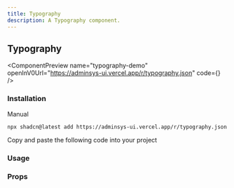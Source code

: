 ```yaml
---
title: Typography
description: A Typography component.
---
```


## Typography

<ComponentPreview
  name="typography-demo"
  openInV0Url="https://adminsys-ui.vercel.app/r/typography.json"
  code={<ComponentSource name="typography-demo" />}
/>

### Installation

<Tabs className="gap-0" defaultValue="cli">

<TabsList>
  <TabsTriggerShadcnCLI />
  <TabsTrigger className="cursor-pointer" value="manual">Manual</TabsTrigger>
</TabsList>

<TabsContent value="cli" className="[&>figure]:mb-0">

```package-install
npx shadcn@latest add https://adminsys-ui.vercel.app/r/typography.json
```

</TabsContent>

<TabsContent value="manual">

<Steps>

<Step>Copy and paste the following code into your project</Step>

<ComponentSource
  name="typography"
/>

</Steps>

</TabsContent>

</Tabs>

### Usage

<ComponentSource
  name="typography-demo"
  codeCollapsible
/>

### Props

<AutoTypeTable path="./src/registry/components/shared/typography/index.tsx" name="TypographyProps" />

